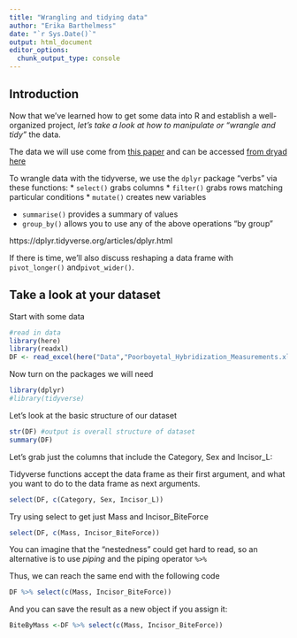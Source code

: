 ```yaml
---
title: "Wrangling and tidying data"
author: "Erika Barthelmess"
date: "`r Sys.Date()`"
output: html_document
editor_options:
  chunk_output_type: console
---
```

## Introduction

Now that we've learned how to get some data into R and establish a well-organized project, *let's take a look at how to manipulate or "wrangle and tidy"* the data.

The data we will use come from [this paper](https://journals.plos.org/plosone/article?id=10.1371/journal.pone.0284094) and can be accessed [from dryad here](https://datadryad.org/stash/dataset/doi:10.5061/dryad.kd51c5bbg)

To wrangle data with the tidyverse, we use the `dplyr` package "verbs" via these functions:
* `select()` grabs columns
* `filter()` grabs rows matching particular conditions
* `mutate()` creates new variables

* `summarise()` provides a summary of values
* `group_by()` allows you to use any of the above operations "by group"

https://dplyr.tidyverse.org/articles/dplyr.html


If there is time, we'll also discuss reshaping a data frame with  `pivot_longer()` and`pivot_wider()`.

## Take a look at your dataset
Start with some data
```r
#read in data
library(here)
library(readxl)
DF <- read_excel(here("Data","Poorboyetal_Hybridization_Measurements.xls"))
```
Now turn on the packages we will need
```r
library(dplyr)
#library(tidyverse)
```

Let's look at the basic structure of our dataset
```r
str(DF) #output is overall structure of dataset
summary(DF)
```

Let's grab just the columns that include the Category, Sex and Incisor_L:

Tidyverse functions accept the data frame as their first argument, and what you want to do to the data frame as next arguments.

```r
select(DF, c(Category, Sex, Incisor_L))
```

Try using select to get just Mass and Incisor_BiteForce

```r
select(DF, c(Mass, Incisor_BiteForce))
```
You can imagine that the "nestedness" could get hard to read, so an alternative is to use *piping* and the piping operator ` %>% `

Thus, we can reach the same end with the following code

```r
DF %>% select(c(Mass, Incisor_BiteForce))
```

And you can save the result as a new object if you assign it:
```r
BiteByMass <-DF %>% select(c(Mass, Incisor_BiteForce))
```

